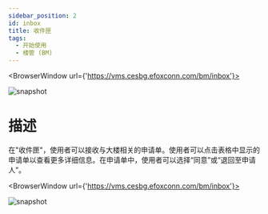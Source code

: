 ---
sidebar_position: 2
id: inbox
title: 收件匣
tags:
  - 开始使用
  - 楼管 (BM)
---


<BrowserWindow url={'https://vms.cesbg.efoxconn.com/bm/inbox'}>

![snapshot](../assets/bm/bm-inbox-zh-hant.png)

</BrowserWindow>

# 描述

在"收件匣"，使用者可以接收与大楼相关的申请单。使用者可以点击表格中显示的申请单以查看更多详细信息。在申请单中，使用者可以选择“同意”或“退回至申请人”。

<BrowserWindow url={'https://vms.cesbg.efoxconn.com/bm/inbox'}>

![snapshot](../assets/bm/bm-inbox-ticket-zh-hant.png)

</BrowserWindow>
